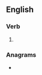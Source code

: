 ==English==

===Verb===
{{head|en|present participle}}

# {{present participle of|sliver|lang=en|nocat=1}}

===Anagrams===
* {{l|en|silvering}}